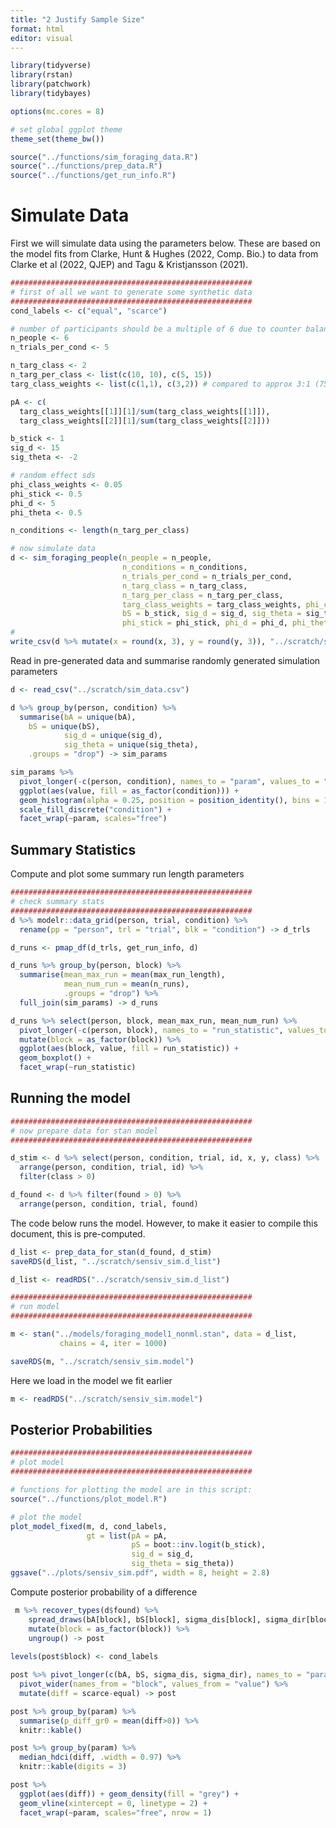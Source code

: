```yaml
---
title: "2 Justify Sample Size"
format: html
editor: visual
---
```


```r
library(tidyverse)
library(rstan)
library(patchwork)
library(tidybayes)

options(mc.cores = 8)

# set global ggplot theme
theme_set(theme_bw())

source("../functions/sim_foraging_data.R")
source("../functions/prep_data.R")
source("../functions/get_run_info.R")
```

# Simulate Data

First we will simulate data using the parameters below. These are based on the model fits from Clarke, Hunt & Hughes (2022, Comp. Bio.) to data from Clarke et al (2022, QJEP) and Tagu & Kristjansson (2021).

```r
######################################################
# first of all we want to generate some synthetic data
######################################################
cond_labels <- c("equal", "scarce")

# number of participants should be a multiple of 6 due to counter balancing
n_people <- 6
n_trials_per_cond <- 5

n_targ_class <- 2
n_targ_per_class <- list(c(10, 10), c(5, 15))
targ_class_weights <- list(c(1,1), c(3,2)) # compared to approx 3:1 (75%) in Tagu & Kristjansson (2021)

pA <- c(
  targ_class_weights[[1]][1]/sum(targ_class_weights[[1]]), 
  targ_class_weights[[2]][1]/sum(targ_class_weights[[2]]))

b_stick <- 1
sig_d <- 15
sig_theta <- -2

# random effect sds
phi_class_weights <- 0.05
phi_stick <- 0.5
phi_d <- 5
phi_theta <- 0.5

n_conditions <- length(n_targ_per_class)
```

```r

# now simulate data
d <- sim_foraging_people(n_people = n_people,
                         n_conditions = n_conditions,
                         n_trials_per_cond = n_trials_per_cond,
                         n_targ_class = n_targ_class,
                         n_targ_per_class = n_targ_per_class,
                         targ_class_weights = targ_class_weights, phi_class_weights = phi_class_weights,
                         bS = b_stick, sig_d = sig_d, sig_theta = sig_theta, # fixed effects
                         phi_stick = phi_stick, phi_d = phi_d, phi_theta = phi_theta) # random effects)
# 
write_csv(d %>% mutate(x = round(x, 3), y = round(y, 3)), "../scratch/sim_data.csv")
```

Read in pre-generated data and summarise randomly generated simulation parameters

```r
d <- read_csv("../scratch/sim_data.csv")

d %>% group_by(person, condition) %>%
  summarise(bA = unique(bA),
    bS = unique(bS),
            sig_d = unique(sig_d),
            sig_theta = unique(sig_theta),
    .groups = "drop") -> sim_params

sim_params %>% 
  pivot_longer(-c(person, condition), names_to = "param", values_to = "value") %>%
  ggplot(aes(value, fill = as_factor(condition))) + 
  geom_histogram(alpha = 0.25, position = position_identity(), bins = 10) + 
  scale_fill_discrete("condition") + 
  facet_wrap(~param, scales="free")
```

## Summary Statistics

Compute and plot some summary run length parameters

```r
######################################################
# check summary stats
######################################################
d %>% modelr::data_grid(person, trial, condition) %>% 
  rename(pp = "person", trl = "trial", blk = "condition") -> d_trls

d_runs <- pmap_df(d_trls, get_run_info, d)

d_runs %>% group_by(person, block) %>%
  summarise(mean_max_run = mean(max_run_length),
            mean_num_run = mean(n_runs),
            .groups = "drop") %>%
  full_join(sim_params) -> d_runs

d_runs %>% select(person, block, mean_max_run, mean_num_run) %>%
  pivot_longer(-c(person, block), names_to = "run_statistic", values_to = "value") %>%
  mutate(block = as_factor(block)) %>%
  ggplot(aes(block, value, fill = run_statistic)) + 
  geom_boxplot() +
  facet_wrap(~run_statistic)
```

## Running the model

```r
######################################################
# now prepare data for stan model
######################################################

d_stim <- d %>% select(person, condition, trial, id, x, y, class) %>%
  arrange(person, condition, trial, id) %>%
  filter(class > 0)

d_found <- d %>% filter(found > 0) %>% 
  arrange(person, condition, trial, found) 
```

The code below runs the model. However, to make it easier to compile this document, this is pre-computed.

```r
d_list <- prep_data_for_stan(d_found, d_stim)
saveRDS(d_list, "../scratch/sensiv_sim.d_list")
```

```r
d_list <- readRDS("../scratch/sensiv_sim.d_list")

######################################################
# run model
######################################################

m <- stan("../models/foraging_model1_nonml.stan", data = d_list, 
           chains = 4, iter = 1000)

saveRDS(m, "../scratch/sensiv_sim.model")
```

Here we load in the model we fit earlier

```r
m <- readRDS("../scratch/sensiv_sim.model")
```

## Posterior Probabilities

```r
######################################################
# plot model
######################################################

# functions for plotting the model are in this script: 
source("../functions/plot_model.R")    

# plot the model
plot_model_fixed(m, d, cond_labels, 
                 gt = list(pA = pA, 
                           pS = boot::inv.logit(b_stick), 
                           sig_d = sig_d,
                           sig_theta = sig_theta))    
ggsave("../plots/sensiv_sim.pdf", width = 8, height = 2.8)
```

Compute posterior probability of a difference

```r
 m %>% recover_types(d$found) %>%
    spread_draws(bA[block], bS[block], sigma_dis[block], sigma_dir[block]) %>%
    mutate(block = as_factor(block)) %>%
    ungroup() -> post
  
levels(post$block) <- cond_labels 

post %>% pivot_longer(c(bA, bS, sigma_dis, sigma_dir), names_to = "param") %>%
  pivot_wider(names_from = "block", values_from = "value") %>%
  mutate(diff = scarce-equal) -> post

post %>% group_by(param) %>%
  summarise(p_diff_gr0 = mean(diff>0)) %>%
  knitr::kable()

post %>% group_by(param) %>%
  median_hdci(diff, .width = 0.97) %>%
  knitr::kable(digits = 3)

post %>%
  ggplot(aes(diff)) + geom_density(fill = "grey") + 
  geom_vline(xintercept = 0, linetype = 2) + 
  facet_wrap(~param, scales="free", nrow = 1)
```
